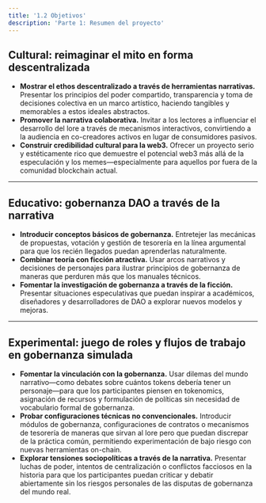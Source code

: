 ```yaml
---
title: '1.2 Objetivos'
description: 'Parte 1: Resumen del proyecto'
---
```


## Cultural: reimaginar el mito en forma descentralizada
- **Mostrar el ethos descentralizado a través de herramientas narrativas.** Presentar los principios del poder compartido, transparencia y toma de decisiones colectiva en un marco artístico, haciendo tangibles y memorables a estos ideales abstractos.
- **Promover la narrativa colaborativa.** Invitar a los lectores a influenciar el desarrollo del lore a través de mecanismos interactivos, convirtiendo a la audiencia en co-creadores activos en lugar de consumidores pasivos.
- **Construir credibilidad cultural para la web3.** Ofrecer un proyecto serio y estéticamente rico que demuestre el potencial web3 más allá de la especulación y los memes—especialmente para aquellos por fuera de la comunidad blockchain actual.

---

## Educativo: gobernanza DAO a través de la narrativa
- **Introducir conceptos básicos de gobernanza.** Entretejer las mecánicas de propuestas, votación y gestión de tesorería en la línea argumental para que los recién llegados puedan aprenderlas naturalmente.
- **Combinar teoría con ficción atractiva.** Usar arcos narrativos y decisiones de personajes para ilustrar principios de gobernanza de maneras que perduren más que los manuales técnicos.
- **Fomentar la investigación de gobernanza a través de la ficción.** Presentar situaciones especulativas que puedan inspirar a académicos, diseñadores y desarrolladores de DAO a explorar nuevos modelos y mejoras.

---

## Experimental: juego de roles y flujos de trabajo en gobernanza simulada
- **Fomentar la vinculación con la gobernanza.** Usar dilemas del mundo narrativo—como debates sobre cuántos tokens debería tener un personaje—para que los participantes piensen en tokenomics, asignación de recursos y formulación de políticas sin necesidad de vocabulario formal de gobernanza.
- **Probar configuraciones técnicas no convencionales.** Introducir módulos de gobernanza, configuraciones de contratos o mecanismos de tesorería de maneras que sirvan al lore pero que puedan discrepar de la práctica común, permitiendo experimentación de bajo riesgo con nuevas herramientas on-chain.
- **Explorar tensiones sociopolíticas a través de la narrativa.** Presentar luchas de poder, intentos de centralización o conflictos facciosos en la historia para que los participantes puedan criticar y debatir abiertamente sin los riesgos personales de las disputas de gobernanza del mundo real.

